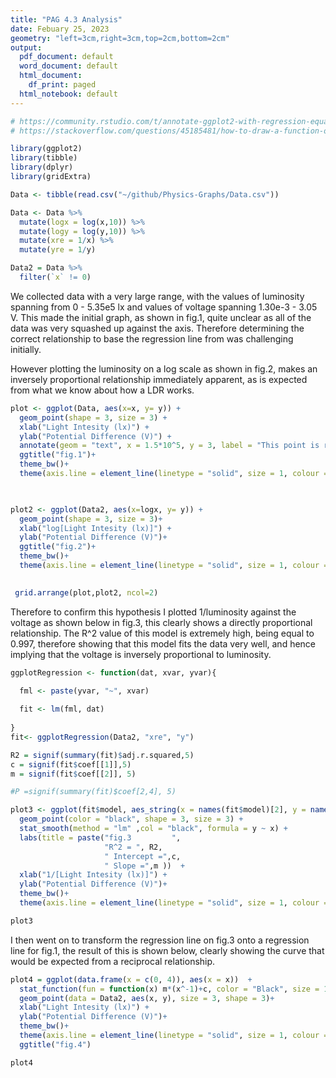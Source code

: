 ```yaml
---
title: "PAG 4.3 Analysis"
date: Febuary 25, 2023
geometry: "left=3cm,right=3cm,top=2cm,bottom=2cm"
output:
  pdf_document: default
  word_document: default
  html_document:
    df_print: paged
  html_notebook: default
---
```


```r
# https://community.rstudio.com/t/annotate-ggplot2-with-regression-equation-and-r-squared/6112/7
# https://stackoverflow.com/questions/45185481/how-to-draw-a-function-on-a-scatter-plot-in-ggplot

library(ggplot2)
library(tibble)
library(dplyr)
library(gridExtra)

Data <- tibble(read.csv("~/github/Physics-Graphs/Data.csv"))

Data <- Data %>% 
  mutate(logx = log(x,10)) %>% 
  mutate(logy = log(y,10)) %>% 
  mutate(xre = 1/x) %>%
  mutate(yre = 1/y)

Data2 = Data %>% 
  filter(`x` != 0)

```

We collected data with a very large range, with the values of luminosity spanning from 0 - 5.35e5 lx and values of voltage spanning 1.30e-3 - 3.05 V. This made the initial graph, as shown in fig.1, quite unclear as all of the data was very squashed up against the axis. Therefore determining the correct relationship to base the regression line from was challenging initially.

However plotting the luminosity on a log scale as shown in fig.2, makes an inversely proportional relationship immediately apparent, as is expected from what we know about how a LDR works.

```r
plot <- ggplot(Data, aes(x=x, y= y)) + 
  geom_point(shape = 3, size = 3) + 
  xlab("Light Intesity (lx)") + 
  ylab("Potential Difference (V)") +
  annotate(geom = "text", x = 1.5*10^5, y = 3, label = "This point is removed from future\n calculations to avoid division by 0", size = 2) +
  ggtitle("fig.1")+
  theme_bw()+
  theme(axis.line = element_line(linetype = "solid", size = 1, colour = "black"))
  


plot2 <- ggplot(Data2, aes(x=logx, y= y)) + 
  geom_point(shape = 3, size = 3)+
  xlab("log[Light Intesity (lx)]") + 
  ylab("Potential Difference (V)")+
  ggtitle("fig.2")+
  theme_bw()+
  theme(axis.line = element_line(linetype = "solid", size = 1, colour = "black"))
  

 grid.arrange(plot,plot2, ncol=2)

```
Therefore to confirm this hypothesis I plotted 1/luminosity against the voltage as shown below in fig.3, this clearly shows a directly proportional relationship. The R^2 value of this model is extremely high, being equal to 0.997, therefore showing that this model fits the data very well, and hence implying that the voltage is inversely proportional to luminosity.

```r
ggplotRegression <- function(dat, xvar, yvar){
  
  fml <- paste(yvar, "~", xvar)

  fit <- lm(fml, dat)
  
}
fit<- ggplotRegression(Data2, "xre", "y")

R2 = signif(summary(fit)$adj.r.squared,5)
c = signif(fit$coef[[1]],5)
m = signif(fit$coef[[2]], 5)

#P =signif(summary(fit)$coef[2,4], 5)

plot3 <- ggplot(fit$model, aes_string(x = names(fit$model)[2], y = names(fit$model)[1])) + 
  geom_point(color = "black", shape = 3, size = 3) +
  stat_smooth(method = "lm" ,col = "black", formula = y ~ x) +
  labs(title = paste("fig.3         ",
                     "R^2 = ", R2,
                     " Intercept =",c,
                     " Slope =",m ))  +
  xlab("1/[Light Intesity (lx)]") + 
  ylab("Potential Difference (V)")+
  theme_bw()+
  theme(axis.line = element_line(linetype = "solid", size = 1, colour = "black"))

plot3

```

I then went on to transform the regression line on fig.3 onto a regression line for fig.1, the result of this is shown below, clearly showing the curve that would be expected from a reciprocal relationship.

```r
plot4 = ggplot(data.frame(x = c(0, 4)), aes(x = x))  +
  stat_function(fun = function(x) m*(x^-1)+c, color = "Black", size = 1.5)+
  geom_point(data = Data2, aes(x, y), size = 3, shape = 3)+
  xlab("Light Intesity (lx)") + 
  ylab("Potential Difference (V)")+
  theme_bw()+
  theme(axis.line = element_line(linetype = "solid", size = 1, colour = "darkblue"))+
  ggtitle("fig.4")

plot4

```



